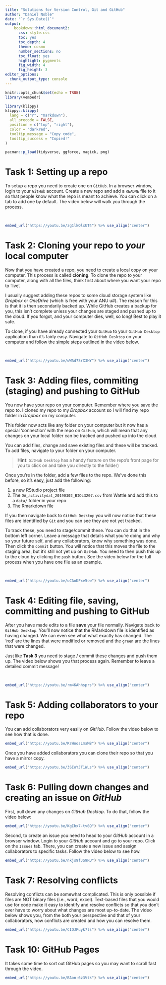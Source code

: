 ```yaml
---
title: "Solutions for Version Control, Git and GitHub"
author: "Daniel Noble"
date: "`r Sys.Date()`"
output: 
    bookdown::html_document2: 
      css: style.css
      toc: yes
      toc_depth: 4
      theme: cosmo
      number_sections: no
      toc_float: yes
      highlight: pygments
      fig_width: 4 
      fig_height: 3
editor_options: 
  chunk_output_type: console
---
```


```r
knitr::opts_chunk$set(echo = TRUE)
library(vembedr)
```

```r
library(klippy)
klippy::klippy(
  lang = c("r", "markdown"),
  all_precode = FALSE,
  position = c("top", "right"),
  color = "darkred",
  tooltip_message = "Copy code",
  tooltip_success = "Copied!"
)
```

```r
pacman::p_load(tidyverse, ggforce, magick, png)
```


# **Task 1**: Setting up a repo

To setup a repo you need to create one on `GitHub`. In a browser window, login to your `GitHub` account. Create a new repo and add a `README` file to it so that people know what the repo is meant to achieve. You can click on a tab to add one by default. The video below will walk you through the process. 

<br>

```r
embed_url("https://youtu.be/zg1lkQlxUT4") %>% use_align("center")
```

# **Task 2**: Cloning your repo to *your* local computer

Now that you have created a repo, you need to create a local copy on your computer. This process is called **cloning**. To clone the repo to your computer, along with all the files, think first about where you want your repo to 'live'. 

I usually suggest adding these repos to some cloud storage system like *Dropbox* or *OneDrive* (which is free with your ANU u#). The reason for this is that it is then secondarily backed up. While GitHub creates a backup for you, this isn't complete unless your changes are staged and pushed up to the cloud. If you forgot, and your computer dies, well, so long! Best to play it safe. 

To clone, if you have already connected your `GitHub` to your `GitHub Desktop` application than it's fairly easy. Navigate to `GitHub Desktop` on your computer and follow the simple steps outlined in the video below.

<br>

```r
embed_url("https://youtu.be/wWAd7SrX3HY") %>% use_align("center")
```


# **Task 3**: Adding files, commiting (staging) and pushing to GitHub

You now have your repo on your computer. Remember where you save the repo to. I cloned my repo to my *Dropbox* account so I will find my repo folder in *Dropbox* on my computer. 

This folder now acts like any folder on your computer but it now has a special 'connection' with the repo on `GitHub`, which will mean that any changes on your local folder can be tracked and pushed up into the cloud. 

You can add files, change and save existing files and these will be tracked. To add files, navigate to your folder on your computer.

>**Hint**: `GitHub Desktop` has a handy feature on the repo's front page for you to click on and take you directly to the folder)

Once you're in the folder, add a few files to the repo. We've done this before, so it's easy, just add the following:

1) a new RStudio project file 
2) The `OA_activitydat_20190302_BIOL3207.csv` from Wattle and add this to a `data/` folder in your repo 
3) The Rmarkdown file

If you then navigate back to `GitHub Desktop` you will now notice that these files are identified by `Git` and you can see they are not yet tracked. 

To track these, you need to stage/commit these. You can do that in the bottom left corner. Leave a message that details what you're doing and why so your future self, and any collaborators, know why something was done. Then click the `commit` button. You will notice that this moves the file to the staging area, but it's still not yet up on `GitHub`. You need to then push this up to the cloud by clicking the `push` button. See the video below for the full process when you have one file as an example.


<br>

```r
embed_url("https://youtu.be/uCAoKFxe5cw") %>% use_align("center")
```


# **Task 4**: Editing file, saving, committing and pushing to GitHub

After you have made edits to a file **save** your file normally. Navigate back to `GitHub Desktop`. You'll now notice that the RMarkdown file is identified as having changed. We can even see what what exactly has changed. The 'red' are the lines that were modified or removed and the `green` are the lines that were changed. 

Just like **Task 3** you need to stage / commit these changes and push them up. The video below shows you that process again. Remember to leave a detailed commit message!

<br>

```r
embed_url("https://youtu.be/rm4KAhhsprs") %>% use_align("center")
```

# **Task 5**: Adding collaborators to your repo

You can add collaborators very easily on *GitHub*. Follow the video below to see how that is done.

```r
embed_url("https://youtu.be/KsWnosLmaM8") %>% use_align("center")
```

Once you have added collaborators you can clone their repo so that you have a mirror copy.

```r
embed_url("https://youtu.be/3SIoYJT1WLs") %>% use_align("center")
```


# **Task 6**: Pulling down changes and creating an issue on *GitHub*

First, pull down any changes on *GitHub Desktop*. To do that, follow the video below:

```r
embed_url("https://youtu.be/KgIbx7-tv6Q") %>% use_align("center")
```

Second, to create an issue you need to head to your *GitHub* account in a browser window. Login to your *GitHub* account and go to your repo. Click on the `Issues` tab. There, you can create a new issue and assign collaborators to specific tasks. Follow the video below to see how.

```r
embed_url("https://youtu.be/nkjs9fJS9RU") %>% use_align("center")
```

# **Task 7**: Resolving conflicts

Resolving conflicts can be somewhat complicated. This is only possible if files are NOT binary files (i.e., word, excel). Text-based files that you would use for code make it easy to identify and resolve conflicts so that you don't ever have to worry about what changes are most up-to-date. The video below shows you, from the both your perspective and that of your collaborators, how conflicts are created and how you can resolve them.

```r
embed_url("https://youtu.be/CIOJPuyk7ls") %>% use_align("center")
```


# **Task 10**: GitHub Pages

It takes some time to sort out GitHub pages so you may want to scroll fast through the video.

```r
embed_url("https://youtu.be/BAon-6z3Vtk") %>% use_align("center")
```
